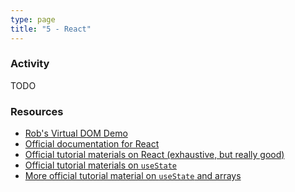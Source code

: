 ```yaml
---
type: page
title: "5 - React"
---
```


### Activity

TODO

### Resources

- [Rob's Virtual DOM Demo](https://virtu-rob-dom.glitch.me/)
- [Official documentation for React](https://react.dev)
- [Official tutorial materials on React (exhaustive, but really good)](https://react.dev/learn)
- [Official tutorial materials on `useState`](https://react.dev/learn/updating-objects-in-state)
- [More official tutorial material on `useState` and arrays](https://react.dev/learn/updating-arrays-in-state)